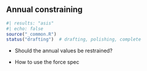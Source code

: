 ## Annual constraining {#sec-annual-constraining}

```r
#| results: "asis"
#| echo: false
source("_common.R")
status("drafting")  # drafting, polishing, complete
```

-   Should the annual values be restrained?

-   How to use the force spec
